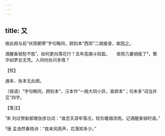 ```yaml
---
---
---
```

title: 又
---







按此阕与前“伏雨朝寒”字句略同，顾刻本“西郊”二阕接录，故因之。

酒醒香销愁不胜¹，如何更向落花行？去年高摘斗轻盈。　　夜雨几番销瘦了²，繁华如梦总无凭。人间何处问多情？





【校】


通本、张本无此阕。

〔按语〕“字句略同，顾刻本”，汪本作“一阕大同小异，查顾本”；句末多“词当并见”四字。





【笺注】


¹宋 刘过贺新郎赠张彦功词：“谁念天涯牢落况，轻负暖烟浓雨。记酒醒香销时语。”

²唐 孟浩然春晓诗：“夜来风雨声，花落知多少。”